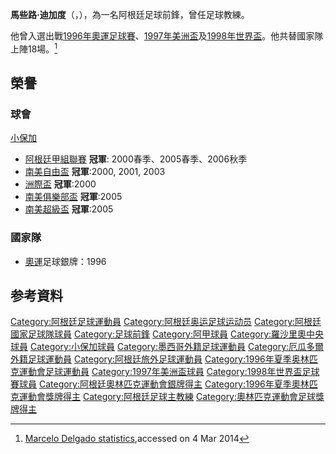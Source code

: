 {{noteTA
|T=zh-hk:馬些路·迪加度;
|1=zh-hk:馬些路;
|2=zh-hk:迪加度;
}}
{{Football player infobox
 | playername = 馬些路·迪加度
 | image    = 
 | fullname = Marcelo Alejandro Delgado
 | nickname = 
 | dateofbirth = 1973年3月24日
 | cityofbirth = {{tsl|en|Capitán Bermúdez|}} 
 | countryofbirth = [[阿根廷|阿根廷]] 
 | height = {{height|m=1.73}}
 | currentclub  =  
 | position = [[前鋒|前鋒]] 
 | youthyears =  
 | youthclubs = 
 | years1              = 1990–1994|clubs1 = {{flagicon|ARG}}[[羅沙里奧中央|羅沙里奧中央]]                      |caps1 =112      |goals1 =23
 | years2              = 1994–1995|clubs2 = {{flagicon|MEX}}[[蓝十字足球俱乐部|藍十字]]           |caps2 = 28      |goals2 = 5
 | years3              = 1995–2000|clubs3 = {{flagicon|ARG}}[[阿韦亚内达竞赛俱乐部|競賽會]]       |caps3 =118      |goals3 =39
 | years4              = 2000–2003|clubs4 = {{flagicon|ARG}}[[小保加|小保加]]                            |caps4 = 92      |goals4 =26
 | years5              = 2003–2004|clubs5 = {{flagicon|MEX}}[[蓝十字足球俱乐部|藍十字]]           |caps5 = 46      |goals5 =18 
 | years6              = 2005–2006|clubs6 = {{flagicon|ARG}}[[小保加|小保加]]                            |caps6 = 35      |goals6 = 5 
 | years7              = 2006–2007|clubs7 = {{flagicon|ARG}}[[贝尔格拉诺竞技俱乐部|貝爾格拉諾]]   |caps7 = 13      |goals7 = 3
 | years8              = 2007–2008|clubs8 = {{flagicon|ECU}}[[巴塞罗那竞技俱乐部|巴塞隆拿]]       |caps8 = 40      |goals8 =10
 | nationalyears1      = 1991      |nationalteam1 = {{flagicon|ARG}}阿根廷U20        | nationalcaps1 =  2 |nationalgoals1 =  1
 | nationalyears2      = 1995–2002|nationalteam2 = {{fb|ARG}}                       | nationalcaps2 = 18 |nationalgoals2 =  0
 | nationalyears3      = 1996      |nationalteam3 = {{flagicon|ARG}}阿根廷奧運代表隊 | nationalcaps3 =  2 |nationalgoals3 =  0
 | manageryears1       = 2011–2012| managerclubs1       = {{flagicon|ARG}}[[洛斯安第斯競技會|洛斯安第斯]]
}}
{{MedalTop}}
{{MedalCountry|{{ARG}}}}
{{MedalSport|男子[[足球|足球]]}}
{{MedalSilver|[[1996年夏季奧林匹克運動會|1996年亞特蘭大]]|[[1996年夏季奧林匹克運動會足球比賽|隊際]]}}
{{MedalBottom}}

'''馬些路·迪加度'''（'''{{lang-es|Marcelo Alejandro Delgado}}'''，{{bd|1973年|3月24日||}}），為一名阿根廷足球前鋒，曾任足球教練。

他曾入選出戰[[1996年夏季奥林匹克运动会|1996年奧運足球賽]]、[[1997年美洲盃|1997年美洲盃]]及[[1998年世界盃足球賽|1998年世界盃]]。他共替國家隊上陣18場。<ref>[http://www.national-football-teams.com/player/289/Marcelo_Delgado.html Marcelo Delgado statistics]{{en}},accessed on 4 Mar 2014</ref>

== 榮譽 ==
===球會===
;[[小保加|小保加]]
* [[阿根廷足球甲级联赛|阿根廷甲組聯賽]] '''冠軍''': 2000春季、2005春季、2006秋季
* [[南美自由盃|南美自由盃]] '''冠軍''':2000, 2001, 2003
* [[洲際盃|洲際盃]] '''冠軍''':2000
* [[南美俱樂部盃|南美俱樂部盃]]  '''冠軍''':2005
* [[南美超級盃|南美超級盃]]  '''冠軍''':2005

===國家隊===
* [[奧運|奧運]]足球銀牌：1996

== 参考資料 ==
{{reflist}}

{{Navboxes
|title = 阿根廷隊參賽名單
|titlestyle =background:#75AADB; color:#FFF;
|list1=	
<span></span>
{{1996年奧運會男子足球阿根廷參賽名單}}
{{1998年世界盃足球賽阿根廷參賽名單}}
}}

{{DEFAULTSORT:Delgado, Marcelo}}
[[Category:阿根廷足球運動員|Category:阿根廷足球運動員]]
[[Category:阿根廷奥运足球运动员|Category:阿根廷奥运足球运动员]]
[[Category:阿根廷國家足球隊球員|Category:阿根廷國家足球隊球員]]
[[Category:足球前鋒|Category:足球前鋒]]
[[Category:阿甲球員|Category:阿甲球員]]
[[Category:羅沙里奧中央球員|Category:羅沙里奧中央球員]]
[[Category:小保加球員|Category:小保加球員]]
[[Category:墨西哥外籍足球運動員|Category:墨西哥外籍足球運動員]]
[[Category:厄瓜多爾外籍足球運動員|Category:厄瓜多爾外籍足球運動員]]
[[Category:阿根廷旅外足球運動員|Category:阿根廷旅外足球運動員]]
[[Category:1996年夏季奥林匹克運動會足球運動員|Category:1996年夏季奥林匹克運動會足球運動員]]
[[Category:1997年美洲盃球員|Category:1997年美洲盃球員]]
[[Category:1998年世界盃足球賽球員|Category:1998年世界盃足球賽球員]]
[[Category:阿根廷奧林匹克運動會銀牌得主|Category:阿根廷奧林匹克運動會銀牌得主]]
[[Category:1996年夏季奧林匹克運動會獎牌得主|Category:1996年夏季奧林匹克運動會獎牌得主]]
[[Category:阿根廷足球主教練|Category:阿根廷足球主教練]]
[[Category:奧林匹克運動會足球獎牌得主|Category:奧林匹克運動會足球獎牌得主]]